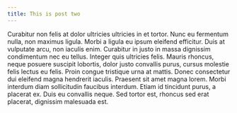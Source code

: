 ```yaml
---
title: This is post two
---
```


Curabitur non felis at dolor ultricies ultricies in et tortor. Nunc eu fermentum nulla, non maximus ligula. Morbi a ligula eu ipsum eleifend efficitur. Duis at vulputate arcu, non iaculis enim. Curabitur in justo in massa dignissim condimentum nec eu tellus. Integer quis ultricies felis. Mauris rhoncus, neque posuere suscipit lobortis, dolor justo convallis purus, cursus molestie felis lectus eu felis. Proin congue tristique urna at mattis. Donec consectetur dui eleifend magna hendrerit iaculis. Praesent sit amet magna lorem. Morbi interdum diam sollicitudin faucibus interdum. Etiam id tincidunt purus, a placerat ex. Duis eu convallis neque. Sed tortor est, rhoncus sed erat placerat, dignissim malesuada est.
